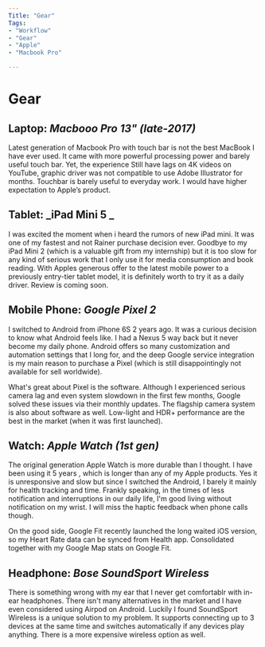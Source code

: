 ```yaml
---
Title: "Gear"
Tags:
- "Workflow"
- "Gear"
- "Apple"
- "Macbook Pro"

---
```





<Layout>
<Helmet title={`Gear of Samuel`} >
</Helmet>
<SEO />

# Gear

## Laptop: _Macbooo Pro 13" (late-2017)_

Latest generation of Macbook Pro with touch bar is not the best MacBook I have ever used. It came with more powerful processing power and barely useful touch bar. Yet, the experience  Still have lags on 4K videos on YouTube, graphic driver was not compatible to use Adobe Illustrator for months. Touchbar is barely useful to everyday work. I would have higher expectation to Apple’s product.

<ZoomImage src={ipadmini} caption="iPad Mini 5"/>

## Tablet: _iPad Mini 5 _

I was excited the moment when i heard the rumors of new iPad mini. It was one of my fastest and not Rainer purchase decision ever. Goodbye to my iPad Mini 2 (which is a valuable gift from my internship) but it is too slow for any kind of serious work that I only use it for media consumption and book reading. With Apples generous offer to the latest mobile power to a previously entry-tier tablet model, it is definitely worth to try it as a daily driver. Review is coming soon. 

## Mobile Phone: _Google Pixel 2_

I switched to Android from iPhone 6S 2 years ago. It was a curious decision to know what Android feels like. I had a Nexus 5 way back but it never become my daily phone. Android offers so many customization and automation settings that I long for, and the deep Google service integration is my main reason to purchase a Pixel (which is still disappointingly not available for sell worldwide).

What's great about Pixel is the software. Although I experienced serious camera lag and even system slowdown in the first few months, Google solved these issues via their monthly updates. The flagship camera system is also about software as well. Low-light and HDR+ performance are the best in the market (when it was first launched). 

## Watch: _Apple Watch (1st gen)_

The original generation Apple Watch is more durable than I thought. I have been using it  5 years , which is longer than any of my Apple products. Yes it is unresponsive and slow but since I switched the Android, I barely it mainly for health tracking and time. Frankly speaking, in the times of less notification and interruptions in our daily life, I'm good living without notification on my wrist. I will miss the haptic feedback when phone calls though. 

On the good side, Google Fit recently launched the long waited iOS version, so my Heart Rate data can be synced from Health app. Consolidated together with my Google Map stats on Google Fit. 

## Headphone: _Bose SoundSport Wireless_

There is something wrong with my ear that I never get comfortablr with in-ear headphones. There isn't many alternatives in the market and I have even considered using Airpod on Android. Luckily I found SoundSport Wireless is a unique solution to my problem. It supports connecting up to 3 devices at the same time and switches automatically if any devices play anything. There is a more expensive wireless option as well. 

##

</Layout>
